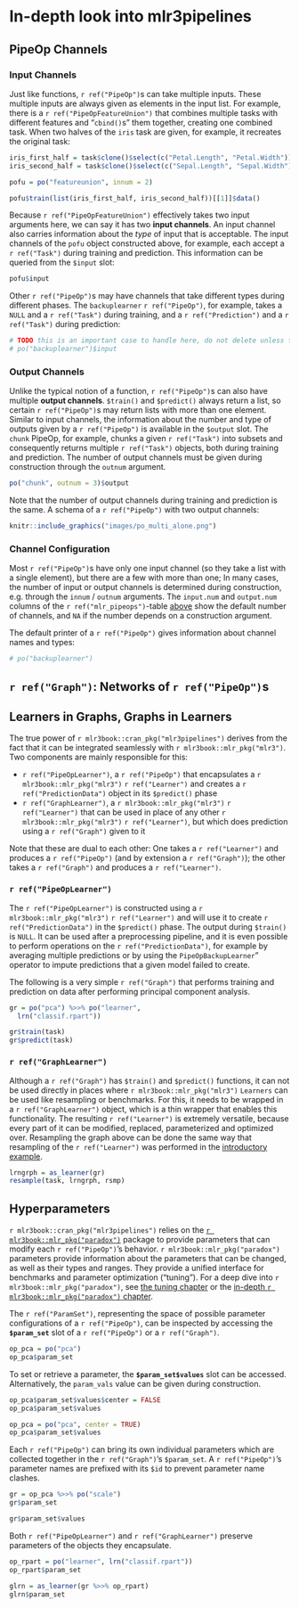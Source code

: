 # In-depth look into mlr3pipelines {#in-depth-pipelines}
<!--
```r
library(mlr3)
library(mlr3book)
library(mlr3pipelines)
```

This vignette is an in-depth introduction to `r mlr3book::cran_pkg("mlr3pipelines")`, the dataflow programming toolkit for machine learning in `R` using `r mlr3book::mlr_pkg("mlr3")`.
It will go through basic concepts and then give a few examples that both show the simplicity as well as the power and versatility of using `r mlr3book::cran_pkg("mlr3pipelines")`.

## What's the Point

Machine learning toolkits often try to abstract away the processes happening inside machine learning algorithms.
This makes it easy for the user to switch out one algorithm for another without having to worry about what is happening inside it, what kind of data it is able to operate on etc.
The benefit of using `r mlr3book::mlr_pkg("mlr3")`, for example, is that one can create a `r ref("Learner")`, a `r ref("Task")`, a `r ref("Resampling")` etc. and use them for typical machine learning operations.
It is trivial to exchange individual components and therefore use, for example, a different `r ref("Learner")` in the same experiment for comparison.

```r
task = as_task_classif(iris, target = "Species")
lrn = lrn("classif.rpart")
rsmp = rsmp("holdout")
resample(task, lrn, rsmp)
```

However, this modularity breaks down as soon as the learning algorithm encompasses more than just model fitting, like data preprocessing, ensembles or other meta models.
`r mlr3book::cran_pkg("mlr3pipelines")` takes modularity one step further than `r mlr3book::mlr_pkg("mlr3")`: it makes it possible to build individual steps within a `r ref("Learner")` out of building blocks called `r ref("PipeOp")`s.


## `r ref("PipeOp")`: Pipeline Operators

The most basic unit of functionality within `r mlr3book::cran_pkg("mlr3pipelines")` is the `r ref("PipeOp")`, short for "pipeline operator", which represents a transformative operation on input (for example a training dataset) leading to output.
It can therefore be seen as a generalized notion of a function, with a certain twist: `r ref("PipeOp")`s behave differently during a "training phase" and a "prediction phase".
The training phase will typically generate a certain model of the data that is saved as internal state.
The prediction phase will then operate on the input data depending on the trained model.

An example of this behavior is the *principal component analysis* operation ("`r ref("PipeOpPCA")`"):
During training, it will transform incoming data by rotating it in a way that leads to uncorrelated features ordered by their contribution to total variance.
It will *also* save the rotation matrix to be use for new data during the "prediction phase".
This makes it possible to perform "prediction" with single rows of new data, where a row's scores on each of the principal components (the components of the training data!) is computed.

```r
po = po("pca")
po$train(list(task))[[1]]$data()
```

```r
single_line_task = task$clone()$filter(1)
po$predict(list(single_line_task))[[1]]$data()
```

```r
po$state
```

This shows the most important primitives incorporated in a `r ref("PipeOp")`:
* **`$train()`**, taking a list of input arguments, turning them into a list of outputs, meanwhile saving a state in `$state`
* **`$predict()`**, taking a list of input arguments, turning them into a list of outputs, making use of the saved `$state`
* **`$state`**, the "model" trained with `$train()` and utilized during `$predict()`.

Schematically we can represent the `r ref("PipeOp")` like so:

```r
knitr::include_graphics("images/po_viz.png")
```

### Why the `$state`

It is important to take a moment and notice the importance of a `$state` variable and the `$train()` / `$predict()` dichotomy in a `r ref("PipeOp")`.
There are many preprocessing methods, for example scaling of parameters or imputation, that could in theory just be applied to training data and prediction / validation data separately, or they could be applied to a task before resampling is performed.
This would, however, be fallacious:

* The preprocessing of each instance of prediction data should not depend on the remaining prediction dataset.
A prediction on a single instance of new data should give the same result as prediction performed on a whole dataset.
* If preprocessing is performed on a task *before* resampling is done, information about the test set can leak into the training set.
Resampling should evaluate the generalization performance of the *entire* machine learning method, therefore the behavior of this entire method must only depend only on the content of the *training* split during resampling.

### Where to get `r ref("PipeOp")`s

Each `r ref("PipeOp")` is an instance of an "`R6`" class, many of which are provided by the `r mlr3book::cran_pkg("mlr3pipelines")` package itself.
They can be constructed explicitly ("`PipeOpPCA$new()`") or retrieved from the `r ref("mlr_pipeops")` dictionary: `po("pca")`.
The entire list of available `r ref("PipeOp")`s, and some meta-information, can be retrieved using `r ref("as.data.table()")`:

```r
as.data.table(mlr_pipeops)[, c("key", "input.num", "output.num")]
```

When retrieving `r ref("PipeOp")`s from the `r ref("mlr_pipeops")` dictionary, it is also possible to give additional constructor arguments, such as an [id](#pipeop-ids-and-id-name-clashes) or [parameter values](#hyperparameters).

```r
po("pca", rank. = 3)
```
-->
## PipeOp Channels

### Input Channels

Just like functions, `r ref("PipeOp")`s can take multiple inputs.
These multiple inputs are always given as elements in the input list.
For example, there is a `r ref("PipeOpFeatureUnion")` that combines multiple tasks with different features and "`cbind()`s" them together, creating one combined task.
When two halves of the `iris` task are given, for example, it recreates the original task:

```r
iris_first_half = task$clone()$select(c("Petal.Length", "Petal.Width"))
iris_second_half = task$clone()$select(c("Sepal.Length", "Sepal.Width"))

pofu = po("featureunion", innum = 2)

pofu$train(list(iris_first_half, iris_second_half))[[1]]$data()
```

Because `r ref("PipeOpFeatureUnion")` effectively takes two input arguments here, we can say it has two **input channels**.
An input channel also carries information about the *type* of input that is acceptable.
The input channels of the `pofu` object constructed above, for example, each accept a `r ref("Task")` during training and prediction.
This information can be queried from the `$input` slot:

```r
pofu$input
```

Other `r ref("PipeOp")`s may have channels that take different types during different phases.
The `backuplearner` `r ref("PipeOp")`, for example, takes a `NULL` and a `r ref("Task")` during training, and a `r ref("Prediction")` and a `r ref("Task")` during prediction:

```r
# TODO this is an important case to handle here, do not delete unless there is a better example.
# po("backuplearner")$input
```

### Output Channels

Unlike the typical notion of a function, `r ref("PipeOp")`s can also have multiple **output channels**.
`$train()` and `$predict()` always return a list, so certain `r ref("PipeOp")`s may return lists with more than one element.
Similar to input channels, the information about the number and type of outputs given by a `r ref("PipeOp")` is available in the `$output` slot.
The `chunk` PipeOp, for example, chunks a given `r ref("Task")` into subsets and consequently returns multiple `r ref("Task")` objects, both during training and prediction.
The number of output channels must be given during construction through the `outnum` argument.

```r
po("chunk", outnum = 3)$output
```

Note that the number of output channels during training and prediction is the same.
A schema of a `r ref("PipeOp")` with two output channels:

```r
knitr::include_graphics("images/po_multi_alone.png")
```

### Channel Configuration

Most `r ref("PipeOp")`s have only one input channel (so they take a list with a single element), but there are a few with more than one;
In many cases, the number of input or output channels is determined during construction, e.g. through the `innum` / `outnum` arguments.
The `input.num` and `output.num` columns of the `r ref("mlr_pipeops")`-table [above](#where-to-get-pipeops) show the default number of channels, and `NA` if the number depends on a construction argument.

The default printer of a `r ref("PipeOp")` gives information about channel names and types:

```r
# po("backuplearner")
```

## `r ref("Graph")`: Networks of `r ref("PipeOp")`s


## Learners in Graphs, Graphs in Learners

The true power of `r mlr3book::cran_pkg("mlr3pipelines")` derives from the fact that it can be integrated seamlessly with `r mlr3book::mlr_pkg("mlr3")`.
Two components are mainly responsible for this:

* `r ref("PipeOpLearner")`, a `r ref("PipeOp")` that encapsulates a `r mlr3book::mlr_pkg("mlr3")` `r ref("Learner")` and creates a `r ref("PredictionData")` object in its `$predict()` phase
* `r ref("GraphLearner")`, a `r mlr3book::mlr_pkg("mlr3")` `r ref("Learner")` that can be used in place of any other `r mlr3book::mlr_pkg("mlr3")` `r ref("Learner")`, but which does prediction using a `r ref("Graph")` given to it

Note that these are dual to each other: One takes a `r ref("Learner")` and produces a `r ref("PipeOp")` (and by extension a `r ref("Graph")`); the other takes a `r ref("Graph")` and produces a `r ref("Learner")`.

### `r ref("PipeOpLearner")`

The `r ref("PipeOpLearner")` is constructed using a `r mlr3book::mlr_pkg("mlr3")` `r ref("Learner")` and will use it to create `r ref("PredictionData")` in the `$predict()` phase.
The output during `$train()` is `NULL`.
It can be used after a preprocessing pipeline, and it is even possible to perform operations on the `r ref("PredictionData")`, for example by averaging multiple predictions or by using the `PipeOpBackupLearner`" operator to impute predictions that a given model failed to create.

The following is a very simple `r ref("Graph")` that performs training and prediction on data after performing principal component analysis.

```r
gr = po("pca") %>>% po("learner",
  lrn("classif.rpart"))
```
```r
gr$train(task)
gr$predict(task)
```

### `r ref("GraphLearner")`

Although a `r ref("Graph")` has `$train()` and `$predict()` functions, it can not be used directly in places where `r mlr3book::mlr_pkg("mlr3")` `Learners` can be used like resampling or benchmarks.
For this, it needs to be wrapped in a `r ref("GraphLearner")` object, which is a thin wrapper that enables this functionality.
The resulting `r ref("Learner")` is extremely versatile, because every part of it can be modified, replaced, parameterized and optimized over.
Resampling the graph above can be done the same way that resampling of the `r ref("Learner")` was performed in the [introductory example](#whats-the-point).

```r
lrngrph = as_learner(gr)
resample(task, lrngrph, rsmp)
```

## Hyperparameters

`r mlr3book::cran_pkg("mlr3pipelines")` relies on the [`r mlr3book::mlr_pkg("paradox")`](https://paradox.mlr-org.com) package to provide parameters that can modify each `r ref("PipeOp")`'s behavior.
`r mlr3book::mlr_pkg("paradox")` parameters provide information about the parameters that can be changed, as well as their types and ranges.
They provide a unified interface for benchmarks and parameter optimization ("tuning").
For a deep dive into `r mlr3book::mlr_pkg("paradox")`, see [the tuning chapter](#searchspace) or the [in-depth `r mlr3book::mlr_pkg("paradox")` chapter](#paradox).

The `r ref("ParamSet")`, representing the space of possible parameter configurations of a `r ref("PipeOp")`, can be inspected by accessing the **`$param_set`** slot of a `r ref("PipeOp")` or a `r ref("Graph")`.

```r
op_pca = po("pca")
op_pca$param_set
```

To set or retrieve a parameter, the **`$param_set$values`** slot can be accessed.
Alternatively, the `param_vals` value can be given during construction.

```r
op_pca$param_set$values$center = FALSE
op_pca$param_set$values
```

```r
op_pca = po("pca", center = TRUE)
op_pca$param_set$values
```

Each `r ref("PipeOp")` can bring its own individual parameters which are collected together in the `r ref("Graph")`'s `$param_set`.
A `r ref("PipeOp")`'s parameter names are prefixed with its `$id` to prevent parameter name clashes.

```r
gr = op_pca %>>% po("scale")
gr$param_set
```

```r
gr$param_set$values
```

Both `r ref("PipeOpLearner")` and `r ref("GraphLearner")` preserve parameters of the objects they encapsulate.

```r
op_rpart = po("learner", lrn("classif.rpart"))
op_rpart$param_set
```

```r
glrn = as_learner(gr %>>% op_rpart)
glrn$param_set
```
